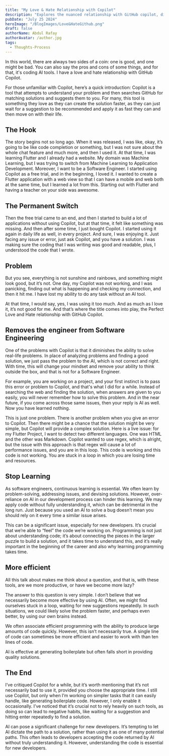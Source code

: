 ```yaml
---
title: "My Love & Hate Relationship with Copilot"
description: "Explores the nuanced relationship with GitHub copilot, discussing both its benefits and drawbacks."
pubDate: "July 25 2024"
heroImage: "/BlogImages/Love&HateGithub.png"
draft: false
authorName: Abdul Rafay
authorAvatar: /author.jpg
tags:
  - Thoughts-Process
---
```


In this world, there are always two sides of a coin: one is good, and one might be bad. You can also say the pros and cons of some things, and for that, it's coding AI tools. I have a love and hate relationship with GitHub Copilot.

For those unfamiliar with Copilot, here’s a quick introduction: Copilot is a tool that attempts to understand your problem and then searches GitHub for matching solutions and suggests them to you. For many, this tool is something they love as they can create the solution faster, as they can just wait for a suggestion to be recommended and apply it as fast they can and then move on with their life.

## The Hook

The story begins not so long ago. When it was released, I was like, okay, it’s going to be like code completion or something, but I was not sure about the whole chat feature and much more, and then I used it. At that time, I was learning Flutter and I already had a website. My domain was Machine Learning, but I was trying to switch from Machine Learning to Application Development. Moreover, I want to be a Software Engineer. I started using Copilot as a free trial, and in the beginning, I loved it. I wanted to create a Flutter application with a web view so that I can have a mobile and web both at the same time, but I learned a lot from this. Starting out with Flutter and having a teacher on your side was awesome.

## The Permanent Switch

Then the free trial came to an end, and then I started to build a lot of applications without using Copilot, but at that time, it felt like something was missing. And then after some time, I just bought Copilot. I started using it again in daily life as well, in every project. And sure, I was enjoying it. Just facing any issue or error, just ask Copilot, and you have a solution. I was making sure the coding that I was writing was good and readable, plus, I understood the code that I wrote.

## Problem

But you see, everything is not sunshine and rainbows, and something might look good, but it’s not. One day, my Copilot was not working, and I was panicking, finding out what is happening and checking my connection, and then it hit me. I have lost my ability to do any task without an AI tool.

At that time, I would say, yes, I was using it too much. And as much as I love it, it’s not good for me. And that’s where the title comes into play, the Perfect Love and Hate relationship with GitHub Copilot.

## Removes the engineer from Software Engineering

One of the problems with Copilot is that it diminishes the ability to solve real-life problems. In place of analyzing problems and finding a good solution, we just pass the problem to the AI, which is not correct and right. With time, this will change your mindset and remove your ability to think outside the box, and that is not for a Software Engineer.

For example, you are working on a project, and your first instinct is to pass this error or problem to Copilot, and that's what I did for a while. Instead of searching the web and finding the solution, when answers are given to you easily, you will never remember how to solve this problem. And in the near future, if you come across those same issues, then your reply is AI as well. Now you have learned nothing.

This is just one problem. There is another problem when you give an error to Copilot. Then there might be a chance that the solution might be very simple, but Copilot will provide a complex solution. Here is a live issue: for my Flutter Project, I want to detect two different languages. One was HTML and the other was Markdown. Copilot wanted to use regex, which is alright, but the issue with this approach is that regex will cause a lot of performance issues, and you are in this loop. This code is working and this code is not working. You are stuck in a loop in which you are losing time and resources.

## Stop Learning

As software engineers, continuous learning is essential. We often learn by problem-solving, addressing issues, and devising solutions. However, over-reliance on AI in our development process can hinder this learning. We may apply code without fully understanding it, which can be detrimental in the long run. Just because you used an AI to solve a bug doesn’t mean you should rely on it every time a similar issue arises.

This can be a significant issue, especially for new developers. It’s crucial that we’re able to “feel” the code we’re working on. Programming is not just about understanding code; it’s about connecting the pieces in the larger puzzle to build a solution, and it takes time to understand this, and it’s really important in the beginning of the career and also why learning programming takes time.

## More efficient

All this talk about makes me think about a question, and that is, with these tools, are we more productive, or have we become more lazy?

The answer to this question is very simple. I don’t believe that we necessarily become more effective by using AI. Often, we might find ourselves stuck in a loop, waiting for new suggestions repeatedly. In such situations, we could likely solve the problem faster, and perhaps even better, by using our own brains instead.

We often associate efficient programming with the ability to produce large amounts of code quickly. However, this isn’t necessarily true. A single line of code can sometimes be more efficient and easier to work with than ten lines of code.

AI is effective at generating boilerplate but often falls short in providing quality solutions.

## The End

I’ve critiqued Copilot for a while, but it’s worth mentioning that it’s not necessarily bad to use it, provided you choose the appropriate time. I still use Copilot, but only when I’m working on simpler tasks that it can easily handle, like generating boilerplate code. However, I only enable it occasionally. I’ve noticed that it’s crucial not to rely heavily on such tools, as doing so can lead to negative habits, like waiting for a suggestion and hitting enter repeatedly to find a solution.

AI can pose a significant challenge for new developers. It’s tempting to let AI dictate the path to a solution, rather than using it as one of many potential paths. This often leads to developers accepting the code returned by AI without truly understanding it. However, understanding the code is essential for new developers.
